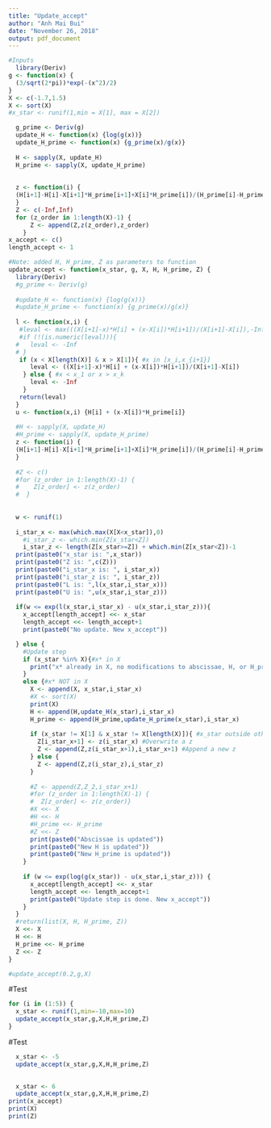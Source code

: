 ```yaml
---
title: "Update_accept"
author: "Anh Mai Bui"
date: "November 26, 2018"
output: pdf_document
---
```


```r
#Inputs
  library(Deriv)
g <- function(x) {
  (3/sqrt(2*pi))*exp(-(x^2)/2)
}
X <- c(-1.7,1.5)
X <- sort(X)
#x_star <- runif(1,min = X[1], max = X[2])

  g_prime <- Deriv(g)
  update_H <- function(x) {log(g(x))}
  update_H_prime <- function(x) {g_prime(x)/g(x)}
  
  H <- sapply(X, update_H)
  H_prime <- sapply(X, update_H_prime) 
  
  
  z <- function(i) {
  (H[i+1]-H[i]-X[i+1]*H_prime[i+1]+X[i]*H_prime[i])/(H_prime[i]-H_prime[i+1])
  }
  Z <- c(-Inf,Inf)
  for (z_order in 1:length(X)-1) {
      Z <- append(Z,z(z_order),z_order)
    }
x_accept <- c()
length_accept <- 1
```

```r
#Note: added H, H_prime, Z as parameters to function
update_accept <- function(x_star, g, X, H, H_prime, Z) {
  library(Deriv)
  #g_prime <- Deriv(g)
  
  #update_H <- function(x) {log(g(x))}
  #update_H_prime <- function(x) {g_prime(x)/g(x)}
  
  l <- function(x,i) {
   #leval <- max(((X[i+1]-x)*H[i] + (x-X[i])*H[i+1])/(X[i+1]-X[i]),-Inf)
   #if (!(is.numeric(leval))){
  #   leval <- -Inf
  # }
   if (x < X[length(X)] & x > X[1]){ #x in [x_i,x_{i+1}]
      leval <- ((X[i+1]-x)*H[i] + (x-X[i])*H[i+1])/(X[i+1]-X[i])
    } else { #x < x_1 or x > x_k
      leval <- -Inf
    }
   return(leval)
  }
  u <- function(x,i) {H[i] + (x-X[i])*H_prime[i]}
  
  #H <- sapply(X, update_H)
  #H_prime <- sapply(X, update_H_prime) 
  z <- function(i) {
  (H[i+1]-H[i]-X[i+1]*H_prime[i+1]+X[i]*H_prime[i])/(H_prime[i]-H_prime[i+1])
  }
  
  #Z <- c()
  #for (z_order in 1:length(X)-1) {
  #    Z[z_order] <- z(z_order)
  #  }
  
 
  w <- runif(1)
  
  i_star_x <- max(which.max(X[X<x_star]),0)
    #i_star_z <- which.min(Z[x_star<Z])
    i_star_z <- length(Z[x_star>=Z]) + which.min(Z[x_star<Z])-1
  print(paste0("x_star is: ",x_star))
  print(paste0("Z is: ",c(Z)))
  print(paste0("i_star_x is: ", i_star_x))
  print(paste0("i_star_z is: ", i_star_z))
  print(paste0("L is: ",l(x_star,i_star_x)))
  print(paste0("U is: ",u(x_star,i_star_z)))
  
  if(w <= exp(l(x_star,i_star_x) - u(x_star,i_star_z))){
    x_accept[length_accept] <<- x_star
    length_accept <<- length_accept+1
    print(paste0("No update. New x_accept"))

  } else {
    #Update step
    if (x_star %in% X){#x* in X
      print("x* already in X, no modifications to abscissae, H, or H_prime")
    }
    else {#x* NOT in X
      X <- append(X, x_star,i_star_x)
      #X <- sort(X)
      print(X)
      H <- append(H,update_H(x_star),i_star_x)
      H_prime <- append(H_prime,update_H_prime(x_star),i_star_x)
      
      if (x_star != X[1] & x_star != X[length(X)]){ #x_star outside other X
        Z[i_star_x+1] <- z(i_star_x) #Overwrite a z
        Z <- append(Z,z(i_star_x+1),i_star_x+1) #Append a new z
      } else {
        Z <- append(Z,z(i_star_z),i_star_z)
      }
      
      #Z <- append(Z,Z_2,i_star_x+1)
      #for (z_order in 1:length(X)-1) {
      #  Z[z_order] <- z(z_order)}
      #X <<- X
      #H <<- H
      #H_prime <<- H_prime 
      #Z <<- Z
      print(paste0("Abscissae is updated"))
      print(paste0("New H is updated"))
      print(paste0("New H_prime is updated"))
    }
    
    if (w <= exp(log(g(x_star)) - u(x_star,i_star_z))) {
      x_accept[length_accept] <<- x_star
      length_accept <<- length_accept+1
      print(paste0("Update step is done. New x_accept"))
    }
  }
  #return(list(X, H, H_prime, Z))
  X <<- X
  H <<- H
  H_prime <<- H_prime
  Z <<- Z
}

#update_accept(0.2,g,X)
```

#Test
```r
for (i in (1:5)) {
  x_star <- runif(1,min=-10,max=10)
  update_accept(x_star,g,X,H,H_prime,Z)
}
```


#Test
```r
  x_star <- -5
  update_accept(x_star,g,X,H,H_prime,Z)

  
  x_star <- 6
  update_accept(x_star,g,X,H,H_prime,Z)
print(x_accept)
print(X)
print(Z)
```
